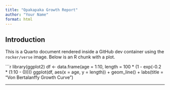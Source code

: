 ---
title: "Opakapaka Growth Report"
author: "Your Name"
format: html
---

## Introduction

This is a Quarto document rendered inside a GitHub dev container using the `rocker/verse` image. Below is an R chunk with a plot.

```{r}
library(ggplot2)
df <- data.frame(age = 1:10, length = 100 * (1 - exp(-0.2 * (1:10 - 0))))
ggplot(df, aes(x = age, y = length)) +
  geom_line() +
  labs(title = "Von Bertalanffy Growth Curve")

---

